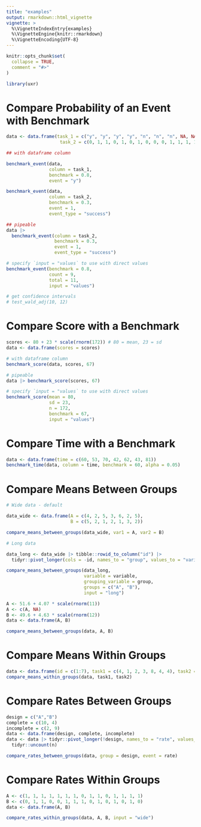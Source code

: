 ---
title: "examples"
output: rmarkdown::html_vignette
vignette: >
  %\VignetteIndexEntry{examples}
  %\VignetteEngine{knitr::rmarkdown}
  %\VignetteEncoding{UTF-8}
---

```{r, include = FALSE}
knitr::opts_chunk$set(
  collapse = TRUE,
  comment = "#>"
)
```

```{r setup}
library(uxr)
```

# Compare Probability of an Event with Benchmark

```{r}
data <- data.frame(task_1 = c("y", "y", "y", "y", "n", "n", "n", NA, NA, NA, NA, NA, NA, NA),
                    task_2 = c(0, 1, 1, 0, 1, 0, 1, 0, 0, 0, 1, 1, 1, 1))

## with dataframe column

benchmark_event(data, 
                column = task_1, 
                benchmark = 0.8, 
                event = "y")
```


```{r}
benchmark_event(data, 
                column = task_2, 
                benchmark = 0.3, 
                event = 1, 
                event_type = "success")
```


```{r}
## pipeable
data |> 
  benchmark_event(column = task_2, 
                  benchmark = 0.3, 
                  event = 1, 
                  event_type = "success")
```


```{r}
# specify `input = "values` to use with direct values
benchmark_event(benchmark = 0.8, 
                count = 9, 
                total = 11, 
                input = "values")
```

```{r}
# get confidence intervals
# test_wald_adj(10, 12)
```



# Compare Score with a Benchmark

```{r}
scores <- 80 + 23 * scale(rnorm(172)) # 80 = mean, 23 = sd
data <- data.frame(scores = scores)
```

```{r}
# with dataframe column
benchmark_score(data, scores, 67)
```

```{r}
# pipeable
data |> benchmark_score(scores, 67)
```

```{r}
# specify `input = "values` to use with direct values
benchmark_score(mean = 80, 
                sd = 23, 
                n = 172, 
                benchmark = 67, 
                input = "values")
```

# Compare Time with a Benchmark

```{r}
data <- data.frame(time = c(60, 53, 70, 42, 62, 43, 81))
benchmark_time(data, column = time, benchmark = 60, alpha = 0.05)
```


# Compare Means Between Groups
```{r}
# Wide data - default

data_wide <- data.frame(A = c(4, 2, 5, 3, 6, 2, 5),
                        B = c(5, 2, 1, 2, 1, 3, 2))

compare_means_between_groups(data_wide, var1 = A, var2 = B)
```

```{r}
# Long data

data_long <- data_wide |> tibble::rowid_to_column("id") |>
  tidyr::pivot_longer(cols = -id, names_to = "group", values_to = "variable")

compare_means_between_groups(data_long, 
                             variable = variable,
                             grouping_variable = group, 
                             groups = c("A", "B"), 
                             input = "long")
```



```{r}
A <- 51.6 + 4.07 * scale(rnorm(11)) 
A <- c(A, NA)
B <- 49.6 + 4.63 * scale(rnorm(12))
data <- data.frame(A, B)

compare_means_between_groups(data, A, B)
```



# Compare Means Within Groups

```{r}
data <- data.frame(id = c(1:7), task1 = c(4, 1, 2, 3, 8, 4, 4), task2 = c(7, 13, 9, 7, 18, 8, 10))
compare_means_within_groups(data, task1, task2)
```

# Compare Rates Between Groups

```{r}
design = c("A","B")
complete = c(10, 4)
incomplete = c(2, 9)
data <- data.frame(design, complete, incomplete)
data <- data |> tidyr::pivot_longer(!design, names_to = "rate", values_to = "n") |>
  tidyr::uncount(n)

compare_rates_between_groups(data, group = design, event = rate)

```

# Compare Rates Within Groups

```{r}
A <- c(1, 1, 1, 1, 1, 1, 1, 0, 1, 1, 0, 1, 1, 1, 1)
B <- c(0, 1, 1, 0, 0, 1, 1, 1, 0, 1, 0, 1, 0, 1, 0)
data <- data.frame(A, B)

compare_rates_within_groups(data, A, B, input = "wide")
```
